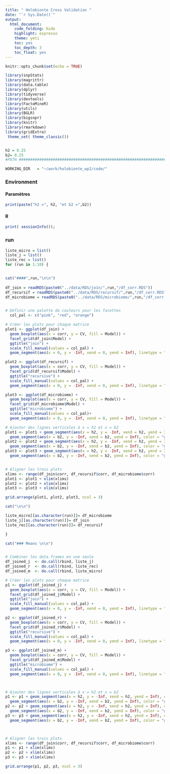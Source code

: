 ```yaml
---
title: " Holobionte Cross Validation "
date: "`r Sys.Date()`"
output:
  html_document:
    code_folding: hide
    highlight: espresso
    theme: yeti
    toc: yes
    toc_depth: 3
    toc_float: yes
---
```



```r
knitr::opts_chunk$set(echo = TRUE)
```

```r


library(snpStats)
library(magrittr)
library(data.table)
library(dplyr)
library(tidyverse)
library(devtools)
library(FactoMineR)
library(utils)
library(BGLR)
library(bigsnpr)
library(knitr)
library(rmarkdown)
library(gridExtra)
 theme_set( theme_classic())



```



[//]: # "Load the various chunks in the various files"
```r


h2 = 0.25
b2= 0.25
#PATH ##########################################################################

WORKING_DIR   = "~/work/holobionte_wp2/code/"
```



### Environment  {.tabset}

#### Paramètres

```r

print(paste("h2 =", h2, "et b2 =",b2))

```

#### R

```r
print( sessionInfo());

```

### run   {.tabset .tabset-fade}
``` r

liste_micro = list()
liste_j = list()
liste_rec = list()
for (run in 1:10) {


cat("####",run,"\n\n")
  
df_join = readRDS(paste0("../data/RDS/join/",run,"/df_corr.RDS"))
df_recursif = readRDS(paste0("../data/RDS/recursif/",run,"/df_corr.RDS"))
df_microbiome = readRDS(paste0("../data/RDS/microbiome/",run,"/df_corr.RDS"))


# Définir une palette de couleurs pour les facettes
  col_pal <- c("pink", "red", "orange")

# Créer les plots pour chaque matrice
plot1 <- ggplot(df_join) + 
  geom_boxplot(aes(x = corr, y = CV, fill = Model)) + 
  facet_grid(df_join$Model) +
  ggtitle("join") +
  scale_fill_manual(values = col_pal) + 
  geom_segment(aes(x = 0, y = -Inf, xend = 0, yend = Inf), linetype = "dashed")

plot2 <- ggplot(df_recursif) + 
  geom_boxplot(aes(x = corr, y = CV, fill = Model)) + 
  facet_grid(df_recursif$Model) +
  ggtitle("recursive") +
  scale_fill_manual(values = col_pal) +
  geom_segment(aes(x = 0, y = -Inf, xend = 0, yend = Inf), linetype = "dashed")

plot3 <- ggplot(df_microbiome) + 
  geom_boxplot(aes(x = corr, y = CV, fill = Model)) + 
  facet_grid(df_microbiome$Model) +
  ggtitle("microbiome") +
  scale_fill_manual(values = col_pal)+
  geom_segment(aes(x = 0, y = -Inf, xend = 0, yend = Inf), linetype = "dashed")

# Ajouter des lignes verticales à x = h2 et x = b2
plot1 <- plot1 + geom_segment(aes(x = h2, y = -Inf, xend = h2, yend = Inf), color = "blue") +
  geom_segment(aes(x = b2, y = -Inf, xend = b2, yend = Inf), color = "green")
plot2 <- plot2 + geom_segment(aes(x = h2, y = -Inf, xend = h2, yend = Inf), color = "blue") +
  geom_segment(aes(x = b2, y = -Inf, xend = b2, yend = Inf), color = "green")
plot3 <- plot3 + geom_segment(aes(x = h2, y = -Inf, xend = h2, yend = Inf), color = "blue") +
  geom_segment(aes(x = b2, y = -Inf, xend = b2, yend = Inf), color = "green")


# Aligner les trois plots
xlims <- range(df_join$corr, df_recursif$corr, df_microbiome$corr)
plot1 <- plot1 + xlim(xlims)
plot2 <- plot2 + xlim(xlims)
plot3 <- plot3 + xlim(xlims)

grid.arrange(plot1, plot2, plot3, ncol = 3)

cat("\n\n")

liste_micro[[as.character(run)]]= df_microbiome
liste_j[[as.character(run)]]= df_join
liste_rec[[as.character(run)]]= df_recursif

}

cat("### Means \n\n")


# Combiner les data.frames en une seule
df_joined_j  <- do.call(rbind, liste_j)
df_joined_r  <- do.call(rbind, liste_rec)
df_joined_m  <- do.call(rbind, liste_micro)

# Créer les plots pour chaque matrice
p1 <- ggplot(df_joined_j) + 
  geom_boxplot(aes(x = corr, y = CV, fill = Model)) + 
  facet_grid(df_joined_j$Model) +
  ggtitle("join") +
  scale_fill_manual(values = col_pal) + 
  geom_segment(aes(x = 0, y = -Inf, xend = 0, yend = Inf), linetype = "dashed")

p2 <- ggplot(df_joined_r) + 
  geom_boxplot(aes(x = corr, y = CV, fill = Model)) + 
  facet_grid(df_joined_r$Model) +
  ggtitle("recursive") +
  scale_fill_manual(values = col_pal) + 
  geom_segment(aes(x = 0, y = -Inf, xend = 0, yend = Inf), linetype = "dashed")

p3 <- ggplot(df_joined_m) + 
  geom_boxplot(aes(x = corr, y = CV, fill = Model)) + 
  facet_grid(df_joined_m$Model) +
  ggtitle("microbiome") +
  scale_fill_manual(values = col_pal) + 
  geom_segment(aes(x = 0, y = -Inf, xend = 0, yend = Inf), linetype = "dashed")



# Ajouter des lignes verticales à x = h2 et x = b2
p1 <- p1 + geom_segment(aes(x = h2, y = -Inf, xend = h2, yend = Inf), color = "blue") +
  geom_segment(aes(x = b2, y = -Inf, xend = b2, yend = Inf), color = "green")
p2 <- p2 + geom_segment(aes(x = h2, y = -Inf, xend = h2, yend = Inf), color = "blue") +
  geom_segment(aes(x = b2, y = -Inf, xend = b2, yend = Inf), color = "green")
p3 <- p3 + geom_segment(aes(x = h2, y = -Inf, xend = h2, yend = Inf), color = "blue") +
  geom_segment(aes(x = b2, y = -Inf, xend = b2, yend = Inf), color = "green")



# Aligner les trois plots
xlims <- range(df_join$corr, df_recursif$corr, df_microbiome$corr)
p1 <- p1 + xlim(xlims)
p2 <- p2 + xlim(xlims)
p3 <- p3 + xlim(xlims)

grid.arrange(p1, p2, p3, ncol = 3)


```
